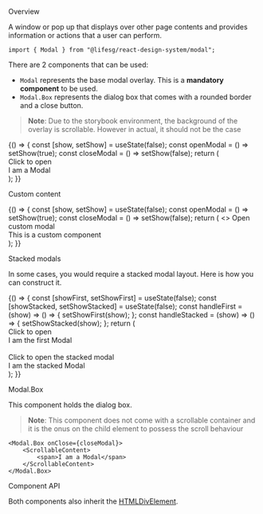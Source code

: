 
<Meta title="Modules/Modal" component={Modal} />

<Title>Modal</Title>

<Secondary>Overview</Secondary>

A window or pop up that displays over other page contents and provides information or actions
that a user can perform.

```tsx
import { Modal } from "@lifesg/react-design-system/modal";
```

There are 2 components that can be used:

-   `Modal` represents the base modal overlay. This is a **mandatory component** to be used.
-   `Modal.Box` represents the dialog box that comes with a rounded border and a close button.

> **Note**: Due to the storybook environment, the background of the overlay is scrollable. However in actual, it should not be the case

<Canvas>
    <Story name="Modal">
        {() => {
            const [show, setShow] = useState(false);
            const openModal = () => setShow(true);
            const closeModal = () => setShow(false);
            return (
                <div>
                    <Button.Default onClick={openModal}>
                        Click to open
                    </Button.Default>
                    <Modal show={show} onOverlayClick={closeModal}>
                        <Modal.Box onClose={closeModal}>
                            <div
                                style={{
                                    padding: "2rem",
                                    height: "10rem",
                                    overflow: "auto",
                                }}
                            >
                                <span>I am a Modal</span>
                            </div>
                        </Modal.Box>
                    </Modal>
                </div>
            );
        }}
    </Story>
</Canvas>

<Heading3>Custom content</Heading3>

<Canvas>
    <Story name="Custom content">
        {() => {
            const [show, setShow] = useState(false);
            const openModal = () => setShow(true);
            const closeModal = () => setShow(false);
            return (
                <>
                    <Button.Default onClick={openModal}>
                        Open custom modal
                    </Button.Default>
                    <Modal
                        show={show}
                        onOverlayClick={closeModal}
                        enableOverlayClick={true}
                    >
                        <div
                            style={{
                                width: "50%",
                                padding: "2rem",
                                background: "yellow",
                            }}
                        >
                            This is a custom component
                        </div>
                    </Modal>
                </>
            );
        }}
    </Story>
</Canvas>

<Heading3>Stacked modals</Heading3>

In some cases, you would require a stacked modal layout. Here is how you can construct it.

<Canvas>
    <Story name="Stacked modals">
        {() => {
            const [showFirst, setShowFirst] = useState(false);
            const [showStacked, setShowStacked] = useState(false);
            const handleFirst = (show) => () => {
                setShowFirst(show);
            };
            const handleStacked = (show) => () => {
                setShowStacked(show);
            };
            return (
                <div>
                    <Button.Default onClick={handleFirst(true)}>
                        Click to open
                    </Button.Default>
                    <Modal show={showFirst} onOverlayClick={handleFirst(false)}>
                        <Modal.Box onClose={handleFirst(false)}>
                            <div
                                style={{
                                    padding: "2rem",
                                }}
                            >
                                <span>I am the first Modal</span>
                                <br />
                                <br />
                                <Button.Default onClick={handleStacked(true)}>
                                    Click to open the stacked modal
                                </Button.Default>
                            </div>
                        </Modal.Box>
                    </Modal>
                    <Modal
                        id="stacked-modal"
                        show={showStacked}
                        onOverlayClick={handleStacked(false)}
                    >
                        <Modal.Box onClose={handleStacked(false)}>
                            <div
                                style={{
                                    padding: "2rem",
                                    height: "10rem",
                                }}
                            >
                                <span>I am the stacked Modal</span>
                            </div>
                        </Modal.Box>
                    </Modal>
                </div>
            );
        }}
    </Story>
</Canvas>

<Heading3>Modal.Box</Heading3>

This component holds the dialog box.

> **Note**: This component does not come with a scrollable container and it is the
> onus on the child element to possess the scroll behaviour

```tsx
<Modal.Box onClose={closeModal}>
    <ScrollableContent>
        <span>I am a Modal</span>
    </ScrollableContent>
</Modal.Box>
```

<Secondary>Component API</Secondary>

Both components also inherit the [HTMLDivElement](https://developer.mozilla.org/en-US/docs/Web/API/HTMLDivElement).

<PropsTable />

